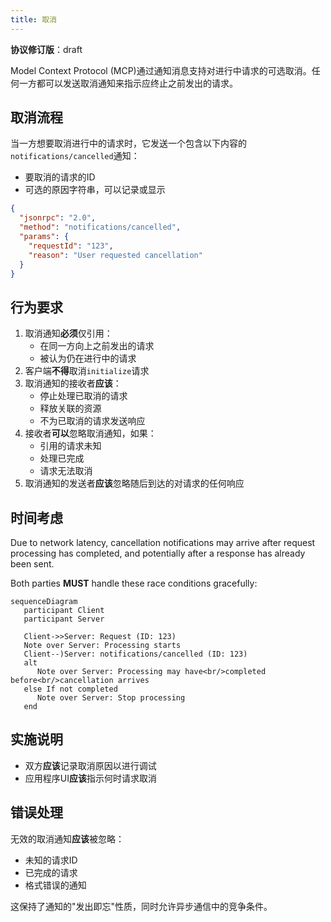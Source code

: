 ```yaml
---
title: 取消
---
```


<div id="enable-section-numbers" />

<Info>**协议修订版**：draft</Info>

Model Context Protocol (MCP)通过通知消息支持对进行中请求的可选取消。任何一方都可以发送取消通知来指示应终止之前发出的请求。

## 取消流程

当一方想要取消进行中的请求时，它发送一个包含以下内容的`notifications/cancelled`通知：

- 要取消的请求的ID
- 可选的原因字符串，可以记录或显示

```json
{
  "jsonrpc": "2.0",
  "method": "notifications/cancelled",
  "params": {
    "requestId": "123",
    "reason": "User requested cancellation"
  }
}
```

## 行为要求

1. 取消通知**必须**仅引用：
   - 在同一方向上之前发出的请求
   - 被认为仍在进行中的请求
2. 客户端**不得**取消`initialize`请求
3. 取消通知的接收者**应该**：
   - 停止处理已取消的请求
   - 释放关联的资源
   - 不为已取消的请求发送响应
4. 接收者**可以**忽略取消通知，如果：
   - 引用的请求未知
   - 处理已完成
   - 请求无法取消
5. 取消通知的发送者**应该**忽略随后到达的对请求的任何响应

## 时间考虑

Due to network latency, cancellation notifications may arrive after request processing
has completed, and potentially after a response has already been sent.

Both parties **MUST** handle these race conditions gracefully:

```mermaid
sequenceDiagram
   participant Client
   participant Server

   Client->>Server: Request (ID: 123)
   Note over Server: Processing starts
   Client--)Server: notifications/cancelled (ID: 123)
   alt
      Note over Server: Processing may have<br/>completed before<br/>cancellation arrives
   else If not completed
      Note over Server: Stop processing
   end
```

## 实施说明

- 双方**应该**记录取消原因以进行调试
- 应用程序UI**应该**指示何时请求取消

## 错误处理

无效的取消通知**应该**被忽略：

- 未知的请求ID
- 已完成的请求
- 格式错误的通知

这保持了通知的"发出即忘"性质，同时允许异步通信中的竞争条件。
